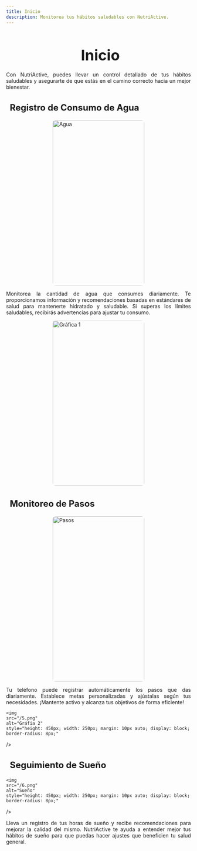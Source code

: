 ```yaml
---
title: Inicio
description: Monitorea tus hábitos saludables con NutriActive.
---
```


<main>
<h1 style="font-size: 2.5rem; font-weight: bold; margin-bottom: 20px; text-align: center;"><i class="fas fa-tachometer-alt" style="color: #e67e22; margin-right: 10px;"></i>Inicio</h1>

<p style="text-align: justify;">
  Con NutriActive, puedes llevar un control detallado de tus hábitos saludables
  y asegurarte de que estás en el camino correcto hacia un mejor bienestar.
</p>

<h3 style="font-size: 1.5rem; font-weight: bold; margin-bottom: 20px; text-align: left;">
  <i class="fas fa-tint" style="color: #3498db; margin-right: 10px;"></i> Registro
  de Consumo de Agua
</h3>

  <img
    src="/8.png"
    alt="Agua"
    style="height: 450px; width: 250px; margin: 10px auto; display: block; border-radius: 8px;"
  />

<p style="text-align: justify;">
  Monitorea la cantidad de agua que consumes diariamente. Te proporcionamos
  información y recomendaciones basadas en estándares de salud para mantenerte
  hidratado y saludable. Si superas los límites saludables, recibirás
  advertencias para ajustar tu consumo.
</p>

 <img
    src="/9.png"
    alt="Gráfica 1"
    style="height: 450px; width: 250px; margin: 10px auto; display: block; border-radius: 8px;"
  />

<h3 style="font-size: 1.5rem; font-weight: bold; margin-bottom: 20px; text-align: left;">
  <i class="fas fa-shoe-prints" style="color: #2ecc71; margin-right: 10px;"></i> Monitoreo de Pasos
</h3>

  <img
    src="/4.png"
    alt="Pasos"
    style="height: 450px; width: 250px; margin: 10px auto; display: block; border-radius: 8px;"
  />

<p style="text-align: justify;">
  Tu teléfono puede registrar automáticamente los pasos que das diariamente.
  Establece metas personalizadas y ajústalas según tus necesidades. ¡Mantente
  activo y alcanza tus objetivos de forma eficiente!
</p>

    <img
    src="/5.png"
    alt="Gráfia 2"
    style="height: 450px; width: 250px; margin: 10px auto; display: block; border-radius: 8px;"
  />

<h3 style="font-size: 1.5rem; font-weight: bold; margin-bottom: 20px; text-align: left;">
  <i class="fas fa-bed" style="color: #f39c12; margin-right: 10px;"></i> Seguimiento de Sueño
</h3>

    <img
    src="/6.png"
    alt="Sueño"
    style="height: 450px; width: 250px; margin: 10px auto; display: block; border-radius: 8px;"
  />

<p style="text-align: justify;">
  Lleva un registro de tus horas de sueño y recibe recomendaciones para mejorar la calidad del mismo. NutriActive te ayuda a entender mejor tus hábitos de sueño para que puedas hacer ajustes que beneficien tu salud general.
</p>
</main>